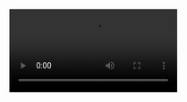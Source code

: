 <Video src="000.webm" start={0} end={39} />
<Browser url="/hello" loadUrl="/01" zoom={0.8} />
<Editor
  code="hello.md"
  lang="md"
  tab="demo/hello.md"
  tabs={["demo/hello.md", "pages/hello.js"]}
/>

```srt
1.9 –> 6.8
Let's start with this markdown file
I'm assuming we all know markdown
6.6 –> 12
there's a reason why it's so popular,
it has a very clean syntax
12 –> 17.1
I'm sure I'm not the only one who likes
to move as much content as possible to markdown
17.1 –> 20.7
even content that doesn't originally
belong to markdown
20.7 –> 23.7
And that's why we have MDX, right?
23.7 –> 31.4
we had to extend the original format
so we could put more things on it
31.4 –> 34
In this talk,
we'll take this to the extreme,
34 –> 39
we'll use MDX for more
unusual content and layouts.
```

---

<Video src="001.webm" start={0} end={14} />
<Browser url="/hello" loadUrl="/01" zoom={0.8} />
<Editor
  code="01.js"
  lang="jsx"
  tab="pages/hello.js"
  tabs={["demo/hello.md", "pages/hello.js"]}
/>

```srt
0.3 –> 3.7
But first I need to show you how this works
3.7 –> 7.9
we are going to start with this small React app
8 –> 14
this is using Next.js but the same applies to
any app that has the MDX loader
```

---

<Video src="002.webm" start={0} end={17} />
<Browser url="/hello" loadUrl="/01" zoom={0.8} />
<Editor
  code="01.js"
  focus="2,5[9:22]"
  lang="jsx"
  tab="pages/hello.js"
  tabs={["demo/hello.md", "pages/hello.js"]}
/>

```srt
0.2 -> 3.9
most of the magic comes from this import
3.9 -> 11.5
here the MDX loader transforms the markdown file
into a React component that we can use anywhere
11.5 -> 17
and, you can see, it renders
what you expect here on the right
```

---

<Video src="003.webm" start={0} end={20.03} />
<Browser url="/hello" loadUrl="/02" zoom={0.8} />
<Editor
  code="02.js"
  lang="jsx"
  tab="pages/hello.js"
  tabs={["demo/hello.md", "pages/hello.js"]}
/>

```srt
0.2 -> 6.5
if we want to change what's rendered,
we can use the MDXProvider component
6.5 -> 13.7
it has a components prop,
that let us override any of the default components
13.7 -> 20
for example, here we are changing all the h1s,
and adding a purple border
```

---

<Video src="004.webm" start={0} end={26.35} />
<Browser url="/hello" loadUrl="/03" zoom={0.8} />
<Editor
  code="03.js"
  focus="13:23"
  lang="jsx"
  tab="pages/hello.js"
  tabs={["demo/hello.md", "pages/hello.js"]}
/>

```srt
1.5 -> 5.1
A special component we can override
is the Wrapper
5.1 -> 16.5
the wrapper is the component that wraps the content,
here we are just adding a border to it
16.5 -> 20.5
but the cool thing about this component
is that in the children prop
20.5 -> 26.3
we get all the content from the markdown file
as React elements
```

---

<Video src="005.webm" start={0} end={36.64} />
<Browser url="/hello" loadUrl="/04" zoom={1} />
<Editor
  code="04.js"
  focus="14:20"
  lang="jsx"
  tab="pages/hello.js"
  tabs={["demo/hello.md", "pages/hello.js"]}
/>

```srt
0.3 -> 3.9
and React elements are just javascript objects
3.9 -> 8.2
so here you can see what's inside the children prop
8.2 -> 11.8
we are rendering the wrapper children as JSON
11.8 -> 16.4
and filtering some properties
to make it easier to read
16.4 -> 20.45
you'll see that it is an array
20.45 -> 24.4
the first element is an h1,
the second a paragraph
24.4 -> 28.5
each element comes with an mdxType,
28.5 -> 34.5
we can, and we will, use that mdxType to
extract information about the content
34.5 -> 36.6
or to change the elements
```

---

<Video src="006.webm" start={0} end={37.7} />
<Browser url="/hello" loadUrl="/05" zoom={1} />
<Editor
  code="05.js"
  focus="17:35"
  lang="jsx"
  tab="pages/hello.js"
  tabs={["demo/hello.md", "pages/hello.js"]}
/>

```srt
0 -> 1.5
For example
1.5 -> 5.5
we could get a list of all the H1s
from the children,
5.5 -> 9.5
and render it as a table of contents
9.5 -> 12.7
this is a simple example,
but it illustrates
12.7 -> 17.3
the pattern we are going to use
on the rest of the examples
17.3 -> 21
in all of them, first,
we extract some data from the children,
21 -> 24.7
and then we render it in a specific way
24.7 -> 27.7
keep in mind that this runs on every render
27.7 -> 31.3
in most cases, it isn't a performance problem,
31.3 -> 37.7
but if it is, you can move it to a plugin,
and run the transformation on build-time
```

---

<Video src="007.webm" start={0} end={47.68} />
<Browser url="/steps" loadUrl="/06" zoom={0.9} />
<Editor
  code="steps.mdx"
  focus="1:20"
  lang="md"
  tab="demo/steps.mdx"
  tabs={["demo/steps.mdx", "pages/steps.js"]}
/>

```srt
1 -> 4.3
I usually write content that has steps
4.3 -> 10.7
like tutorials or any type of walkthrough
where you explain something step by step
10.7 -> 16.3
markdown doesn't have any specific syntax
for grouping things in steps
16.3 -> 23.7
but we can use MDX to extend markdown
and introduce our syntax
23.7 -> 28.1
the implementation of the Step component
we are using here doesn't matter
28.1 -> 31.8
we are just using it for grouping elements
31.8 -> 35.2
if you are new to MDX,
this may not be the best introduction
35.2 -> 40
the typical use-case for MDX is embedding
interactive components in markdown
40 -> 42.7
but here we are taking a different approach,
42.7 -> 47.68
and using it more
as a syntax extension for markdown
```

---

<Video src="008.webm" start={0} end={46.89} />
<Browser url="/steps" loadUrl="/07" zoom={0.9}>
  <Action on={20.5} type="click" selector="button" />
  <Action
    on={22.5}
    type="click"
    selector="button"
    offset={50}
  />
  <Action
    on={24.5}
    type="click"
    selector="button"
    offset={50}
  />
</Browser>
<Editor
  code="07.js"
  focus="17:28"
  lang="jsx"
  tab="pages/steps.js"
  tabs={["demo/steps.mdx", "pages/steps.js"]}
/>

```srt
0 -> 5.9
now, based on the MDX file that has steps,
we can write another Wrapper component
5.9 -> 12
in this case, in the children prop,
we get one React element for each step
12 -> 16.4
so we can keep track of
what step we are showing using React state
16.4 -> 21
and let the user change the current step
with a button
25 -> 30.4
ok, now I want to show the same content
but with a different layout
30.4 -> 36.4
there's a technique called scrollytelling,
you may have seen it on some websites
36.4 -> 42
as the user scrolls down there's some
part of the layout that sticks to the screen
42 -> 45.1
while the rest is scrolled away
45.1 -> 47
let's do that
```

---

<Video src="009.webm" start={0} end={43.36} />
<Browser url="/steps" loadUrl="/08" zoom={0.6}>
  <Action on={24.5} type="scroll" selector="#step-1" />
  <Action on={30.5} type="scroll" selector="#step-2" />
  <Action on={32.5} type="scroll" selector="#step-3" />
  <Action on={34.5} type="scroll" selector="#step-0" />
</Browser>
<Editor
  code="08.js"
  focus="18:32"
  lang="jsx"
  tab="pages/steps.js"
  tabs={["demo/steps.mdx", "pages/steps.js"]}
/>

```srt
0 -> 7
since this is a lightning talk
I'll import the ScrollytellingLayout component
7 -> 12.5
I'll share the link to the repo later
if you want to see how it works
12.5 -> 17.2
the ScrollytellingLayout component
takes two props
17.2 -> 23.8
one for the left-side that can be scrolled,
and the other for the sticky part on the right
23.8 -> 27.2
when the user scrolls to a new step
27.2 -> 30.4
we show the corresponding element
from the sticker list
36.2 -> 44
now, instead of showing the step number,
let's add the sticker content to the MDX file
```

---

<Video src="010.webm" start={0} end={18.47} />
<Browser url="/steps" loadUrl="/09" zoom={0.6} />
<Editor
  code="steps.2.mdx"
  focus="3:9,17:23,30"
  focus="19:23,30:37,44"
  lang="md"
  tab="demo/steps.mdx"
  tabs={["demo/steps.mdx", "pages/steps.js"]}
/>

```srt
2.8 -> 7.5
suppose we want to show some code
in the sticky part of the layout
7.5 -> 14
there isn't any specific syntax for this,
so we need to create our own convention
14 -> 19
like, for example, we put the sticky part
of the step as the first element
```

---

<Video src="011.webm" start={0} end={18.07} />
<Browser url="/steps" loadUrl="/10" zoom={0.6}>
  <Action on={12} type="scroll" selector="#step-1" />
  <Action on={14.5} type="scroll" selector="#step-2" />
  <Action on={17} type="scroll" selector="#step-3" />
</Browser>
<Editor
  code="10.js"
  focus="18:32"
  lang="jsx"
  tab="pages/steps.js"
  tabs={["demo/steps.mdx", "pages/steps.js"]}
/>

```srt
0.8 -> 3.8
now, doing some array transformations
3.8 -> 10.2
we get the list of steps and the list of stickers
and pass them to the same Layout component
10.2 -> 12.5
so when the user scrolls...
13.5 -> 15
the code on the right...
15 -> 19
should change accordingly
```

---

<Video src="012.webm" start={0} end={42.43} />
<Browser url="/steps" loadUrl="/11" zoom={0.6}>
  <Action on={10.8} type="scroll" selector="#step-1" />
  <Action on={12.9} type="scroll" selector="#step-2" />
  <Action on={15} type="scroll" selector="#step-3" />
  <Action on={18} type="scroll" selector="#step-0" />
</Browser>
<Editor
  code="11.js"
  focus="19,26:38"
  lang="jsx"
  tab="pages/steps.js"
  tabs={["demo/steps.mdx", "pages/steps.js"]}
/>

```srt
1 -> 7.5
just for fun, I have a Terminal component
that animates between code transitions
7.5 -> 10
so we can use it for the stickers
21.7 -> 25.4
I've been experimenting with
another layout for walkthroughs
25.4 -> 30.2
instead of changing the steps
using the scroll like in this example
30.2 -> 38.1
we can synchronize the steps with some media,
like a video or audio, maybe a podcast
28.1 -> 43
and change the steps as the media progress
```

---

<Video src="013.webm" start={0} end={8.72} />
<Browser url="/steps" loadUrl="/11" zoom={0.6} />
<Editor
  code="steps.3.mdx"
  focus="3,17,19,30"
  lang="md"
  tab="demo/steps.mdx"
  tabs={["demo/steps.mdx", "pages/steps.js"]}
/>

```srt
0.6 -> 3
to do that,
in the MDX file
3 -> 9
we need to specify the media file
and the time range for each step
```

---

<Video src="014.webm" start={0} end={36.17} />
<Browser url="/steps" loadUrl="/13" zoom={0.6} />
<Editor
  code="13.js"
  focus="18,28:40"
  lang="jsx"
  tab="pages/steps.js"
  tabs={["demo/steps.mdx", "pages/steps.js"]}
/>

```srt
0.6 -> 8
once we have that, we can extract it
from the children on the Wrapper
8 -> 10.2
and pass it to another React component
10.2 -> 18
this time is the TalkLayout component,
that will solve all the synching for us
18 -> 23
and you should see the steps changing
every time I snap the fingers
26.3 -> 32.1
some of you may have noticed that this
looks similar to the layout of this talk
32.1 -> 34.1
that I'm giving right now
34.1 -> 37
and it is
```

---

<Video src="015.webm" start={0} end={14.04} />
<Browser url="/" zoom={0.4} />
<Editor
  code="cake.mdx"
  focus="489:509"
  lang="md"
  tab="demo/cake.mdx"
  tabs={["demo/cake.mdx", "pages/index.js"]}
/>

```srt
0.7 -> 4.4
this talk was built using this same technique
4.4 -> 7.3
it's all MDX
7.3 -> 9.7
for example, here on the left
9.7 -> 15
you can see the code for the step
you are currently watching
```

---

<Video src="016.webm" start={0} end={4} />
<Browser url="/" zoom={0.4} />
<Editor
  code="cake.mdx"
  focus="513:526"
  lang="md"
  tab="demo/cake.mdx"
  tabs={["demo/cake.mdx", "pages/index.js"]}
/>

```srt
0 -> 4
and here is the next step
```

---

<Video src="017.webm" start={0} end={41.53} />
<Browser url="https://codehike.org" zoom={0.4} />
<Editor
  code="cake.mdx"
  focus="23:30"
  lang="md"
  tab="demo/cake.mdx"
  tabs={["demo/cake.mdx", "pages/index.js"]}
/>

```srt
1.5 -> 4.2
and, that's all
that's all I have
4.2 -> 12.8
the takeaway is: you can use MDX to build
your own dialect tailored for any specific layout
12.8 -> 16.2
I leave you here the links
to the repo of the talk
16.2 -> 18
not the slides
but the talk itself
18 -> 22.7
you run yarn dev
and you can watch this talk again
22.7 -> 26.7
also, there's my twitter,
and the components we used
26.7 -> 29.5
most of them come
from a new project I'm working on
29.5 -> 34.5
it's called Code Hike
and it focuses on code walkthroughs
34.5 -> 40
and tools for making it easy
to explain code
40 -> 42
thank you!
```
